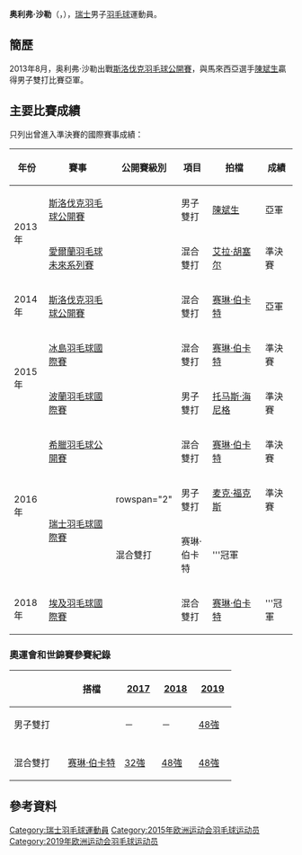 {{noteTA|G1=Badminton}}
{{Infobox 羽球選手
| playername              = 奥利弗·沙勒<br/>{{lang|de|Oliver Schaller}}
| image                   = 
| size                    = 
| caption                 = 
| birth_name              = 
| date_of_birth           = {{birth_date_and_age|1994|8|15}}<ref name="15Baku">{{cite web|title=Athletes - Switzerland SUI - Oliver Schaller|url=http://www.baku2015.com/athletes/athlete=schaller-oliver-1021095/index.html?intcmp=athletes-hub|publisher=Baku 2015 European Games official website|access-date=2015-06-15|archive-url=https://web.archive.org/web/20161022220431/http://www.baku2015.com/athletes/athlete=schaller-oliver-1021095/index.html?intcmp=athletes-hub|archive-date=2016-10-22|dead-url=yes}}{{en}}</ref>
| place_of_birth          = {{SUI}}[[伯辛根_(弗里堡州)|伯辛根]]<ref name="15Baku"/>
| height                  = {{height|m=1.80}}<ref name="15Baku"/>
| weight                  = {{weight|kg=78}}<ref name="15Baku"/>
| event                   = 男子雙打、混合雙打
| country                 = {{SUI}}
| years_started           = 
| handedness              = 
| coach                   = 
| highest_ranking         = 第101位（混雙-[[赛琳·伯卡特|赛琳·伯卡特]]）
| date_of_highest_ranking = 2015年4月30日<ref name="ranking">[http://bwfcontent.tournamentsoftware.com/ranking/player.aspx?id=8923&player=311206 BWF World Ranking - Ranking of Oliver SCHALLER (94367)]{{en}}</ref>
| current_ranking         = 第179位（男雙-[[皮埃里克·德舍诺|德舍诺]]）<br/>第287位（男雙-[[Mathias_Bonny|Bonny]]）<br/>第743位（男雙-[[克里斯蒂安·基希迈尔|基希迈尔]]）<br/>第1426位（男雙-[[Christoph_Heiniger|海尼格]]）<br/>
第101位（混雙-[[赛琳·伯卡特|赛琳·伯卡特]]）
| date_of_current_ranking = 2015年4月30日<ref>[http://bwfcontent.tournamentsoftware.com/ranking/category.aspx?id=8923&category=474 BWF World Ranking - BWF世界排名榜 (4/30/2015) - Men's doubles] {{Wayback|url=http://bwfcontent.tournamentsoftware.com/ranking/category.aspx?id=8923&category=474 |date=20190713044922 }}{{en}}</ref><ref>[http://bwfcontent.tournamentsoftware.com/ranking/category.aspx?id=8923&category=476 BWF World Ranking - BWF世界排名榜 (4/30/2015) - Mixed doubles] {{Wayback|url=http://bwfcontent.tournamentsoftware.com/ranking/category.aspx?id=8923&category=476 |date=20200201072608 }}{{en}}</ref>
| played                  = 2勝–3負（男單）<br/>32勝–35負（男雙）<br/>34勝–35負（混雙）
| titles                  = 
| bwf_profile             = 82E30900-23CB-49EA-85B5-DBF849443ECD
| bwf_id                  = 94367
| updated                 = 2015年5月4日
}}
{{MedalTableTop}}
{{MedalSport | 男子[[羽毛球|羽毛球]]}}
{{MedalCountry | {{SUI}}}}
{{MedalBottom}}
'''奥利弗·沙勒'''（{{lang-de|'''Oliver Schaller'''}}，{{bd|1994年|8月15日||}}），[[瑞士|瑞士]]男子[[羽毛球|羽毛球]]運動員。

==簡歷==
2013年8月，奥利弗·沙勒出戰[[2013年斯洛伐克羽毛球公開賽|斯洛伐克羽毛球公開賽]]，與馬來西亞選手[[陳斌生|陳斌生]]贏得男子雙打比賽亞軍。

==主要比賽成績==
只列出曾進入準決賽的國際賽事成績：
{| class=wikitable style="text-align:center; font-size:small;" 
!width="50"|年份
!width="180"|賽事
!width="80"|公開賽級別
!width="60"|項目
!width="120"|拍檔
!width="50"|成績
|-
!rowspan="2"|2013年
|[[2013年斯洛伐克羽毛球公開賽|斯洛伐克羽毛球公開賽]]
|{{BWFFS}}
|男子雙打
|{{flagicon|MAS}} [[陳斌生|陳斌生]]
|bgcolor="silver"|亞軍
|-
|[[2013年愛爾蘭羽毛球未來系列賽|愛爾蘭羽毛球未來系列賽]]
|{{BWFFS}}
|混合雙打
|[[艾拉·胡塞尔|艾拉·胡塞尔]]
|bgcolor="#b8860b"|準決賽
|-
!rowspan="1"|2014年
|[[2014年斯洛伐克羽毛球公開賽|斯洛伐克羽毛球公開賽]]
|{{BWFFS}}
|混合雙打
|[[赛琳·伯卡特|赛琳·伯卡特]]
|bgcolor="silver"|亞軍
|-
!rowspan="2"|2015年
|[[2015年冰島羽毛球國際賽|冰島羽毛球國際賽]]
|{{BWFIS}}
|混合雙打
|[[赛琳·伯卡特|赛琳·伯卡特]]
|bgcolor="#b8860b"|準決賽
|-
|[[2015年波蘭羽毛球國際賽|波蘭羽毛球國際賽]]
|{{BWFIS}}
|男子雙打
|[[托马斯·海尼格|托马斯·海尼格]]
|bgcolor="#b8860b"|準決賽
|-
!rowspan="3"|2016年
|[[2016年希臘羽毛球公開賽|希臘羽毛球公開賽]]
|{{BWFIS}}
|混合雙打
|[[赛琳·伯卡特|赛琳·伯卡特]]
|bgcolor="#b8860b"|準決賽
|-
|rowspan="2"|[[2016年瑞士羽毛球國際賽|瑞士羽毛球國際賽]]
|rowspan="2" {{BWFIS}}
|男子雙打
|{{flagicon|GER}} [[麦克·福克斯|麦克·福克斯]]
|bgcolor="#b8860b"|準決賽
|-
|混合雙打
|赛琳·伯卡特
|bgcolor="gold"|'''冠軍
|-
!rowspan="1"|2018年
|[[2018年埃及羽毛球國際賽|埃及羽毛球國際賽]]
|{{BWFIS}}
|混合雙打
|[[赛琳·伯卡特|赛琳·伯卡特]]
|bgcolor="gold"|'''冠軍
|}
{{BWF賽事級別索引}}

===奧運會和世錦賽參賽紀錄===
{| class=wikitable style="text-align:center; font-size:small;" 
!
!搭檔
!width="50"|[[2017年世界羽毛球錦標賽|2017]]
!width="50"|[[2018年世界羽毛球錦標賽|2018]]
!width="50"|[[2019年世界羽毛球錦標賽|2019]]
|-
!width="80"|男子雙打
|align="left"|{{nowrap|[[托拜厄斯·庫恩齊|托拜厄斯·庫恩齊]]}}
|－
|－
|[[2019年世界羽毛球錦標賽男子雙打項目|48強]]
|-
|
|-
!width="80"|混合雙打
|align="left"|[[赛琳·伯卡特|赛琳·伯卡特]]
|[[2017年世界羽毛球錦標賽混合雙打項目|32強]]
|[[2018年世界羽毛球錦標賽混合雙打項目|48強]]
|[[2019年世界羽毛球錦標賽男子雙打項目|48強]]
|}

==參考資料==
{{Reflist}}

{{DEFAULTSORT:Schaller, Oliver}}
[[Category:瑞士羽毛球運動員|Category:瑞士羽毛球運動員]]
[[Category:2015年欧洲运动会羽毛球运动员|Category:2015年欧洲运动会羽毛球运动员]]
[[Category:2019年欧洲运动会羽毛球运动员|Category:2019年欧洲运动会羽毛球运动员]]